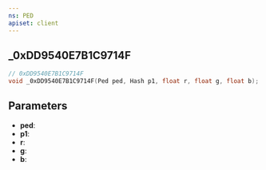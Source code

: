 ```yaml
---
ns: PED
apiset: client
---
```

## _0xDD9540E7B1C9714F

```c
// 0xDD9540E7B1C9714F
void _0xDD9540E7B1C9714F(Ped ped, Hash p1, float r, float g, float b);
```


## Parameters
* **ped**:
* **p1**:
* **r**:
* **g**:
* **b**: